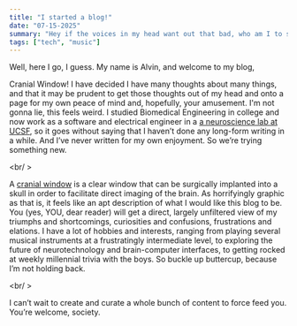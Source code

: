 ```yaml
---
title: "I started a blog!"
date: "07-15-2025"
summary: "Hey if the voices in my head want out that bad, who am I to stop them?"
tags: ["tech", "music"]
---
```


Well, here I go, I guess. My name is Alvin, and welcome to my blog, 
<Link href="/blog" className="underline text-tiel hover:text-emerald-400" target="_blank">Cranial Window</Link>! 
I have decided I have many thoughts about many things, and that it may be prudent to get those thoughts out of my head and onto a 
page for my own peace of mind and, hopefully, your amusement. I'm not gonna lie, this feels weird. I studied Biomedical 
Engineering in college and now work as a software and electrical engineer in a 
<a href="https://benderlab.ucsf.edu/home" className="underline text-tiel hover:text-emerald-400" target="_blank"> a neuroscience lab at UCSF</a>, 
so it goes without saying that I haven’t done any long-form writing in a while. And I’ve never written for my own enjoyment. 
So we’re trying something new.

<br/ >

A <a href="https://pmc.ncbi.nlm.nih.gov/articles/PMC8100903/" className="underline text-tiel hover:text-emerald-400" target="_blank">cranial window</a>
is a clear window that can be surgically implanted into a skull in order to facilitate direct imaging of the brain.
As horrifyingly graphic as that is, it feels like an apt description of what I would like this blog to be. You (yes, YOU, dear reader)
will get a direct, largely unfiltered view of my triumphs and shortcomings, curiosities and confusions, frustrations and elations. I 
have a lot of hobbies and interests, ranging from playing several musical instruments at a frustratingly intermediate level, to exploring 
the future of neurotechnology and brain-computer interfaces, to getting rocked at weekly millennial trivia with the boys. So buckle up buttercup,
because I’m not holding back.

<br/ >

I can’t wait to create and curate a whole bunch of content to force feed you. You’re welcome, society.